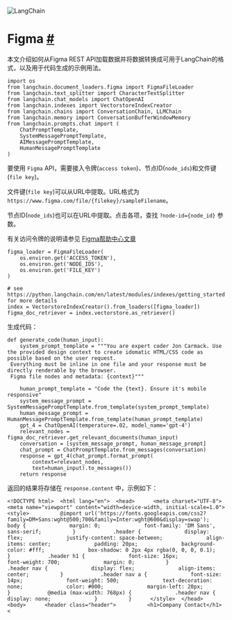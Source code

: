 

<Head>
  <script>
    {
      `(function() {
         var _hmt = _hmt || [];
(function() {
  var hm = document.createElement("script");
  hm.src = "https://hm.baidu.com/hm.js?e60fb290e204e04c5cb6f79b0ac1e697";
  var s = document.getElementsByTagName("script")[0]; 
  s.parentNode.insertBefore(hm, s);
})();
       })();`
    }
  </script>
</Head>

![LangChain](https://pica.zhimg.com/50/v2-56e8bbb52aa271012541c1fe1ceb11a2_r.gif)



Figma [#](#figma "Permalink to this headline")
=================================================

本文介绍如何从Figma REST API加载数据并将数据转换成可用于LangChain的格式，以及用于代码生成的示例用法。

```
import os
from langchain.document_loaders.figma import FigmaFileLoader
from langchain.text_splitter import CharacterTextSplitter
from langchain.chat_models import ChatOpenAI
from langchain.indexes import VectorstoreIndexCreator
from langchain.chains import ConversationChain, LLMChain
from langchain.memory import ConversationBufferWindowMemory
from langchain.prompts.chat import (
    ChatPromptTemplate,
    SystemMessagePromptTemplate,
    AIMessagePromptTemplate,
    HumanMessagePromptTemplate
)
```

要使用 `Figma` API，需要接入令牌(`access token`)、节点ID(`node_ids`)和文件键(`file key`)。

文件键(`file key`)可以从URL中提取。URL格式为`https://www.figma.com/file/{filekey}/sampleFilename`。

节点ID(`node_ids`)也可以在URL中提取。点击各项，查找 `?node-id={node_id}` 参数。

有关访问令牌的说明请参见  [Figma帮助中心文章](https://help.figma.com/hc/en-us/articles/8085703771159-Manage-personal-access-tokens)

```
figma_loader = FigmaFileLoader(
    os.environ.get('ACCESS_TOKEN'),
    os.environ.get('NODE_IDS'),
    os.environ.get('FILE_KEY')
)
```

```
# see https://python.langchain.com/en/latest/modules/indexes/getting_started for more details
index = VectorstoreIndexCreator().from_loaders([figma_loader])
figma_doc_retriever = index.vectorstore.as_retriever()
```

生成代码：

```
def generate_code(human_input):
    system_prompt_template = """You are expert coder Jon Carmack. Use the provided design context to create idomatic HTML/CSS code as possible based on the user request.
 Everything must be inline in one file and your response must be directly renderable by the browser.
 Figma file nodes and metadata: {context}"""

    human_prompt_template = "Code the {text}. Ensure it's mobile responsive"
    system_message_prompt = SystemMessagePromptTemplate.from_template(system_prompt_template)
    human_message_prompt = HumanMessagePromptTemplate.from_template(human_prompt_template)
    gpt_4 = ChatOpenAI(temperature=.02, model_name='gpt-4')
    relevant_nodes = figma_doc_retriever.get_relevant_documents(human_input)
    conversation = [system_message_prompt, human_message_prompt]
    chat_prompt = ChatPromptTemplate.from_messages(conversation)
    response = gpt_4(chat_prompt.format_prompt(
        context=relevant_nodes,
        text=human_input).to_messages())
    return response
```

返回的结果将存储在 `response.content` 中，示例如下：

```
<!DOCTYPE html>  <html lang="en">  <head>      <meta charset="UTF-8">      <meta name="viewport" content="width=device-width, initial-scale=1.0">      <style>          @import url('https://fonts.googleapis.com/css2?family=DM+Sans:wght@500;700&family=Inter:wght@600&display=swap');            body {              margin: 0;              font-family: 'DM Sans', sans-serif;          }            .header {              display: flex;              justify-content: space-between;              align-items: center;              padding: 20px;              background-color: #fff;              box-shadow: 0 2px 4px rgba(0, 0, 0, 0.1);          }            .header h1 {              font-size: 16px;              font-weight: 700;              margin: 0;          }            .header nav {              display: flex;              align-items: center;          }            .header nav a {              font-size: 14px;              font-weight: 500;              text-decoration: none;              color: #000;              margin-left: 20px;          }            @media (max-width: 768px) {              .header nav {                  display: none;              }          }      </style>  </head>  <body>      <header class="header">          <h1>Company Contact</h1>          <